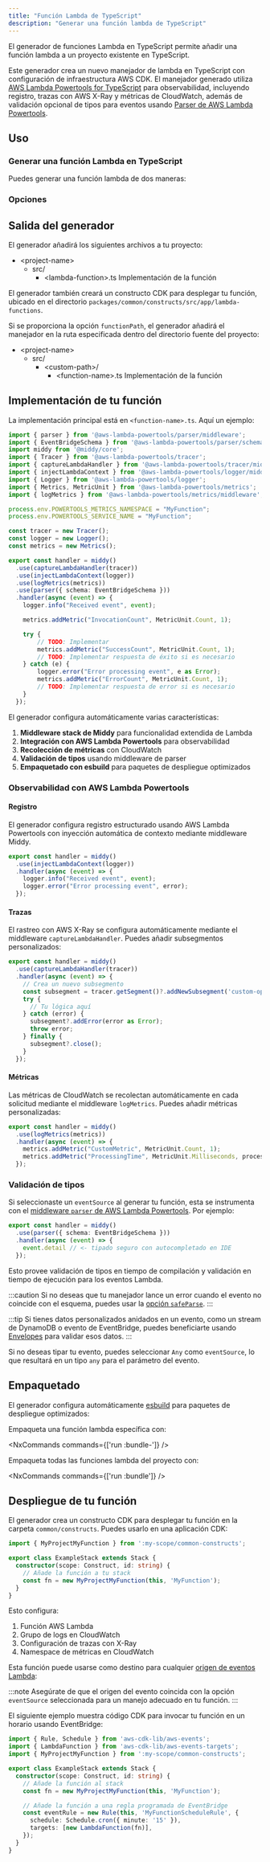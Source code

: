 ```yaml
---
title: "Función Lambda de TypeScript"
description: "Generar una función lambda de TypeScript"
---
```





El generador de funciones Lambda en TypeScript permite añadir una función lambda a un proyecto existente en TypeScript.

Este generador crea un nuevo manejador de lambda en TypeScript con configuración de infraestructura AWS CDK. El manejador generado utiliza [AWS Lambda Powertools for TypeScript](https://docs.powertools.aws.dev/lambda/typescript/latest/) para observabilidad, incluyendo registro, trazas con AWS X-Ray y métricas de CloudWatch, además de validación opcional de tipos para eventos usando [Parser de AWS Lambda Powertools](https://docs.powertools.aws.dev/lambda/typescript/latest/utilities/parser/).

## Uso

### Generar una función Lambda en TypeScript

Puedes generar una función lambda de dos maneras:

<RunGenerator generator="ts#lambda-function" />

### Opciones

<GeneratorParameters generator="ts#lambda-function" />

## Salida del generador

El generador añadirá los siguientes archivos a tu proyecto:

<FileTree>

- \<project-name>
  - src/
    - \<lambda-function>.ts Implementación de la función

</FileTree>

El generador también creará un constructo CDK para desplegar tu función, ubicado en el directorio `packages/common/constructs/src/app/lambda-functions`.

Si se proporciona la opción `functionPath`, el generador añadirá el manejador en la ruta especificada dentro del directorio fuente del proyecto:

<FileTree>

- \<project-name>
  - src/
    - \<custom-path>/
      - \<function-name>.ts Implementación de la función

</FileTree>

## Implementación de tu función

La implementación principal está en `<function-name>.ts`. Aquí un ejemplo:

```typescript
import { parser } from '@aws-lambda-powertools/parser/middleware';
import { EventBridgeSchema } from '@aws-lambda-powertools/parser/schemas';
import middy from '@middy/core';
import { Tracer } from '@aws-lambda-powertools/tracer';
import { captureLambdaHandler } from '@aws-lambda-powertools/tracer/middleware';
import { injectLambdaContext } from '@aws-lambda-powertools/logger/middleware';
import { Logger } from '@aws-lambda-powertools/logger';
import { Metrics, MetricUnit } from '@aws-lambda-powertools/metrics';
import { logMetrics } from '@aws-lambda-powertools/metrics/middleware';

process.env.POWERTOOLS_METRICS_NAMESPACE = "MyFunction";
process.env.POWERTOOLS_SERVICE_NAME = "MyFunction";

const tracer = new Tracer();
const logger = new Logger();
const metrics = new Metrics();

export const handler = middy()
  .use(captureLambdaHandler(tracer))
  .use(injectLambdaContext(logger))
  .use(logMetrics(metrics))
  .use(parser({ schema: EventBridgeSchema }))
  .handler(async (event) => {
    logger.info("Received event", event);

    metrics.addMetric("InvocationCount", MetricUnit.Count, 1);

    try {
        // TODO: Implementar
        metrics.addMetric("SuccessCount", MetricUnit.Count, 1);
        // TODO: Implementar respuesta de éxito si es necesario
    } catch (e) {
        logger.error("Error processing event", e as Error);
        metrics.addMetric("ErrorCount", MetricUnit.Count, 1);
        // TODO: Implementar respuesta de error si es necesario
    }
  });
```

El generador configura automáticamente varias características:

1. **Middleware stack de Middy** para funcionalidad extendida de Lambda
2. **Integración con AWS Lambda Powertools** para observabilidad
3. **Recolección de métricas** con CloudWatch
4. **Validación de tipos** usando middleware de parser
5. **Empaquetado con esbuild** para paquetes de despliegue optimizados

### Observabilidad con AWS Lambda Powertools

#### Registro

El generador configura registro estructurado usando AWS Lambda Powertools con inyección automática de contexto mediante middleware Middy.

```typescript
export const handler = middy()
  .use(injectLambdaContext(logger))
  .handler(async (event) => {
    logger.info("Received event", event);
    logger.error("Error processing event", error);
  });
```

#### Trazas

El rastreo con AWS X-Ray se configura automáticamente mediante el middleware `captureLambdaHandler`. Puedes añadir subsegmentos personalizados:

```typescript
export const handler = middy()
  .use(captureLambdaHandler(tracer))
  .handler(async (event) => {
    // Crea un nuevo subsegmento
    const subsegment = tracer.getSegment()?.addNewSubsegment('custom-operation');
    try {
      // Tu lógica aquí
    } catch (error) {
      subsegment?.addError(error as Error);
      throw error;
    } finally {
      subsegment?.close();
    }
  });
```

#### Métricas

Las métricas de CloudWatch se recolectan automáticamente en cada solicitud mediante el middleware `logMetrics`. Puedes añadir métricas personalizadas:

```typescript
export const handler = middy()
  .use(logMetrics(metrics))
  .handler(async (event) => {
    metrics.addMetric("CustomMetric", MetricUnit.Count, 1);
    metrics.addMetric("ProcessingTime", MetricUnit.Milliseconds, processingTime);
  });
```

### Validación de tipos

Si seleccionaste un `eventSource` al generar tu función, esta se instrumenta con el [middleware `parser` de AWS Lambda Powertools](https://docs.powertools.aws.dev/lambda/typescript/latest/utilities/parser/). Por ejemplo:

```typescript {4}
export const handler = middy()
  .use(parser({ schema: EventBridgeSchema }))
  .handler(async (event) => {
    event.detail // <- tipado seguro con autocompletado en IDE
  });
```

Esto provee validación de tipos en tiempo de compilación y validación en tiempo de ejecución para los eventos Lambda.

:::caution
Si no deseas que tu manejador lance un error cuando el evento no coincide con el esquema, puedes usar la [opción `safeParse`](https://docs.powertools.aws.dev/lambda/typescript/latest/utilities/parser/#safe-parsing).
:::

:::tip
Si tienes datos personalizados anidados en un evento, como un stream de DynamoDB o evento de EventBridge, puedes beneficiarte usando [Envelopes](https://docs.powertools.aws.dev/lambda/typescript/latest/utilities/parser/#envelopes) para validar esos datos.
:::

Si no deseas tipar tu evento, puedes seleccionar `Any` como `eventSource`, lo que resultará en un tipo `any` para el parámetro del evento.

## Empaquetado

El generador configura automáticamente [esbuild](https://esbuild.github.io/) para paquetes de despliegue optimizados:

Empaqueta una función lambda específica con:

<NxCommands commands={['run <project-name>:bundle-<function-name>']} />

Empaqueta todas las funciones lambda del proyecto con:

<NxCommands commands={['run <project-name>:bundle']} />

## Despliegue de tu función

El generador crea un constructo CDK para desplegar tu función en la carpeta `common/constructs`. Puedes usarlo en una aplicación CDK:

```typescript {1, 6}
import { MyProjectMyFunction } from ':my-scope/common-constructs';

export class ExampleStack extends Stack {
  constructor(scope: Construct, id: string) {
    // Añade la función a tu stack
    const fn = new MyProjectMyFunction(this, 'MyFunction');
  }
}
```

Esto configura:

1. Función AWS Lambda
2. Grupo de logs en CloudWatch
3. Configuración de trazas con X-Ray
4. Namespace de métricas en CloudWatch

Esta función puede usarse como destino para cualquier [origen de eventos Lambda](https://docs.powertools.aws.dev/lambda/typescript/latest/utilities/parser/):

:::note
Asegúrate de que el origen del evento coincida con la opción `eventSource` seleccionada para un manejo adecuado en tu función.
:::

El siguiente ejemplo muestra código CDK para invocar tu función en un horario usando EventBridge:

```typescript
import { Rule, Schedule } from 'aws-cdk-lib/aws-events';
import { LambdaFunction } from 'aws-cdk-lib/aws-events-targets';
import { MyProjectMyFunction } from ':my-scope/common-constructs';

export class ExampleStack extends Stack {
  constructor(scope: Construct, id: string) {
    // Añade la función al stack
    const fn = new MyProjectMyFunction(this, 'MyFunction');

    // Añade la función a una regla programada de EventBridge
    const eventRule = new Rule(this, 'MyFunctionScheduleRule', {
      schedule: Schedule.cron({ minute: '15' }),
      targets: [new LambdaFunction(fn)],
    });
  }
}
```